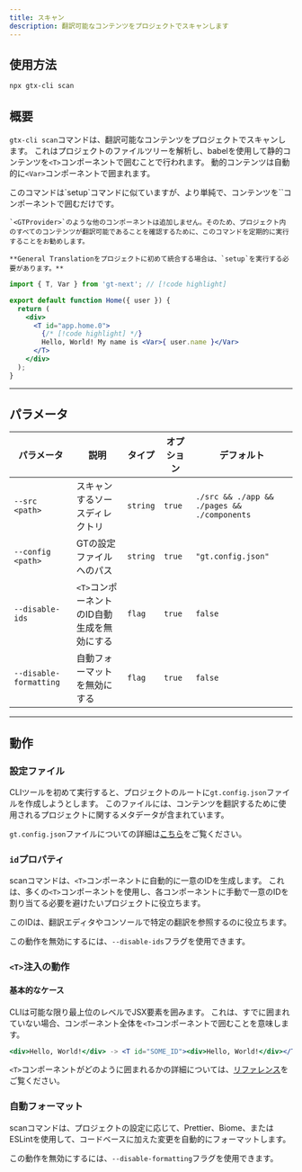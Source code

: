 ```yaml
---
title: スキャン
description: 翻訳可能なコンテンツをプロジェクトでスキャンします
---
```

## 使用方法

```bash
npx gtx-cli scan
```

## 概要

`gtx-cli scan`コマンドは、翻訳可能なコンテンツをプロジェクトでスキャンします。
これはプロジェクトのファイルツリーを解析し、babelを使用して静的コンテンツを`<T>`コンポーネントで囲むことで行われます。
動的コンテンツは自動的に`<Var>`コンポーネントで囲まれます。

<Callout type="info">
    このコマンドは`setup`コマンドに似ていますが、より単純で、コンテンツを`<T>`コンポーネントで囲むだけです。

    `<GTProvider>`のような他のコンポーネントは追加しません。そのため、プロジェクト内のすべてのコンテンツが翻訳可能であることを確認するために、このコマンドを定期的に実行することをお勧めします。

    **General Translationをプロジェクトに初めて統合する場合は、`setup`を実行する必要があります。**
</Callout>


```jsx title="src/app/Home.js"
import { T, Var } from 'gt-next'; // [!code highlight]

export default function Home({ user }) {
  return (
    <div>
      <T id="app.home.0">
        {/* [!code highlight] */}
        Hello, World! My name is <Var>{ user.name }</Var>
      </T>
    </div>
  );
}
```

---

## パラメータ

| パラメータ       | 説明                                      | タイプ    | オプション | デフォルト         |
|-----------------|--------------------------------------------------|---------|----------|-----------------|
| `--src <path>`           | スキャンするソースディレクトリ                     | `string`  | `true`     |  `./src && ./app && ./pages && ./components` |
| `--config <path>`        | GTの設定ファイルへのパス                   | `string`  | `true`     | `"gt.config.json"` |
| `--disable-ids`   | `<T>`コンポーネントのID自動生成を無効にする         | `flag` | `true`    | `false`           |
| `--disable-formatting`   | 自動フォーマットを無効にする         | `flag` | `true`    | `false`           |


---

## 動作

### 設定ファイル

CLIツールを初めて実行すると、プロジェクトのルートに`gt.config.json`ファイルを作成しようとします。
このファイルには、コンテンツを翻訳するために使用されるプロジェクトに関するメタデータが含まれています。

`gt.config.json`ファイルについての詳細は[こちら](/docs/cli/reference/config)をご覧ください。

### `id`プロパティ

scanコマンドは、`<T>`コンポーネントに自動的に一意のIDを生成します。
これは、多くの`<T>`コンポーネントを使用し、各コンポーネントに手動で一意のIDを割り当てる必要を避けたいプロジェクトに役立ちます。

このIDは、翻訳エディタやコンソールで特定の翻訳を参照するのに役立ちます。

この動作を無効にするには、`--disable-ids`フラグを使用できます。

### `<T>`注入の動作

#### 基本的なケース

CLIは可能な限り最上位のレベルでJSX要素を囲みます。
これは、すでに囲まれていない場合、コンポーネント全体を`<T>`コンポーネントで囲むことを意味します。

```jsx
<div>Hello, World!</div> -> <T id="SOME_ID"><div>Hello, World!</div></T>
```

`<T>`コンポーネントがどのように囲まれるかの詳細については、[リファレンス](/docs/cli/reference/wrapping)をご覧ください。

### 自動フォーマット

scanコマンドは、プロジェクトの設定に応じて、Prettier、Biome、またはESLintを使用して、コードベースに加えた変更を自動的にフォーマットします。

この動作を無効にするには、`--disable-formatting`フラグを使用できます。
